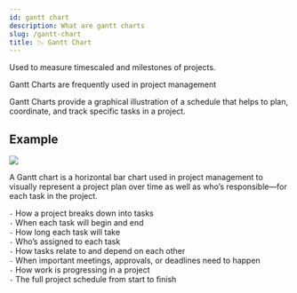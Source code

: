 ```yaml
---
id: gantt chart
description: What are gantt charts
slug: /gantt-chart
title: 📉 Gantt Chart
---
```


<p className="grey">Used to measure timescaled and milestones of projects.</p>

Gantt Charts are frequently used in project management

Gantt Charts provide a graphical illustration of a schedule that helps to plan, coordinate, and track specific tasks in a project.

## Example

![](/img/gantt.png)

A Gantt chart is a horizontal bar chart used in project management to visually represent a project plan over time as well as who’s responsible—for each task in the project.

`-` How a project breaks down into tasks <br />
`-` When each task will begin and end <br />
`-` How long each task will take <br />
`-` Who’s assigned to each task <br />
`-` How tasks relate to and depend on each other <br />
`-` When important meetings, approvals, or deadlines need to happen <br />
`-` How work is progressing in a project <br />
`-` The full project schedule from start to finish <br />
